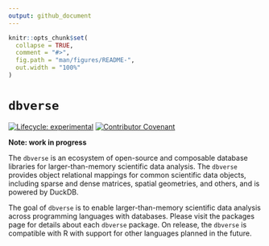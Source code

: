 ```yaml
---
output: github_document
---
```


<!-- README.md is generated from README.Rmd. Please edit that file -->

```r
knitr::opts_chunk$set(
  collapse = TRUE,
  comment = "#>",
  fig.path = "man/figures/README-",
  out.width = "100%"
)
```

# `dbverse`

<!-- badges: start -->
[![Lifecycle: experimental](https://img.shields.io/badge/lifecycle-experimental-orange.svg)](https://lifecycle.r-lib.org/articles/stages.html#experimental)
[![Contributor Covenant](https://img.shields.io/badge/Contributor%20Covenant-2.1-4baaaa.svg)](code_of_conduct.md)

<!-- badges: end -->

**Note: work in progress **

The `dbverse` is an ecosystem of open-source and composable database libraries for larger-than-memory scientific data analysis. The `dbverse` provides object relational mappings for common scientific data objects, including sparse and dense matrices, spatial geometries, and others, and is powered by DuckDB.

The goal of `dbverse` is to enable larger-than-memory scientific data analysis across programming languages with databases. Please visit the packages page for details about each `dbverse` package. On release, the `dbverse` is compatible with R with support for other languages planned in the future.
